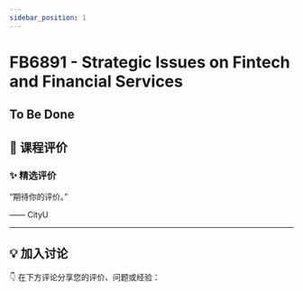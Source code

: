 ```yaml
---
sidebar_position: 1
---
```



# FB6891 - Strategic Issues on Fintech and Financial Services

## To Be Done

## **💬 课程评价**

### ✨ **精选评价**
<div className={commentStyles.commentBox}>
    <p className={commentStyles.commentText}>
        “期待你的评价。”
    </p>
    <p className={commentStyles.commentAuthor}>—— CityU</p>
</div>

---

## **💡 加入讨论**

👇 在下方评论分享您的评价、问题或经验：
<Utterances />

